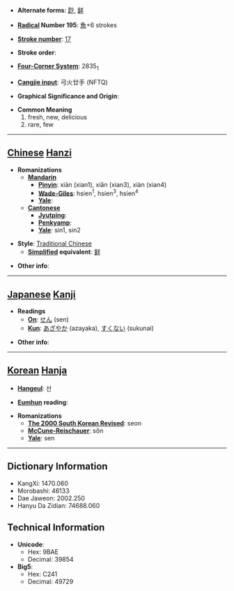 * '''Alternate forms''': [[尟]], [[鲜]]

* '''[[Wiktionary:Chinese radical index| Radical]] Number 195''': [[Wiktionary:Chinese radical index 魚|魚]]+6 strokes

* '''[[Wiktionary:Chinese total strokes index|Stroke number]]''': [[Wiktionary:Chinese total strokes index 17|17]]

* '''Stroke order''': 

* '''[[Wiktionary:Chinese four corner index|Four-Corner System]]''': 2835<sub>1</sub>

* '''[[Wiktionary:Chinese Cangjie index|Cangjie input]]''': 弓火廿手 (NFTQ)

* '''Graphical Significance and Origin''': 

* '''Common Meaning'''
*#fresh, new, delicious
*# rare, few


----

== [[Chinese]] [[Hanzi]] ==

* '''Romanizations'''
** '''[[Mandarin]]'''
*** '''[[Pinyin]]''': xiān (xian1), xiǎn (xian3), xiàn (xian4)
*** '''[[Wade-Giles]]''': hsien<sup>1</sup>, hsien<sup>3</sup>, hsien<sup>4</sup>
*** '''[[Yale]]''': 
** '''[[Cantonese]]'''
*** '''[[Jyutping]]''':
*** '''[[Penkyamp]]''': 
*** '''[[Yale]]''': sin1, sin2

* '''Style''': [[Traditional Chinese]] 
** '''[[Simplified Chinese|Simplified]] equivalent''': [[鲜]]

* '''Other info''': 

----

== [[Japanese]] [[Kanji]] ==

* '''Readings'''
** '''[[On]]''': [[せん]] (sen)
** '''[[Kun]]''': [[あざやか]] (azayaka), [[すくない]] (sukunai)

* '''Other info''':  

----

== [[Korean]] [[Hanja]] ==

* '''[[Hangeul]]''': 선

* '''[[Eumhun]] reading''': 

* '''Romanizations'''
** '''[[The 2000 South Korean Revised Romanization|The 2000 South Korean Revised]]''': seon
** '''[[McCune-Reischauer]]''': sŏn
** '''[[Yale]]''': sen

----

== Dictionary Information ==

* KangXi: 1470.060
* Morobashi: 46133
* Dae Jaweon: 2002.250
* Hanyu Da Zidian: 74688.060

== Technical Information ==

* '''Unicode''':
** Hex: 9BAE
** Decimal: 39854
* '''Big5''':
** Hex: C241
** Decimal: 49729